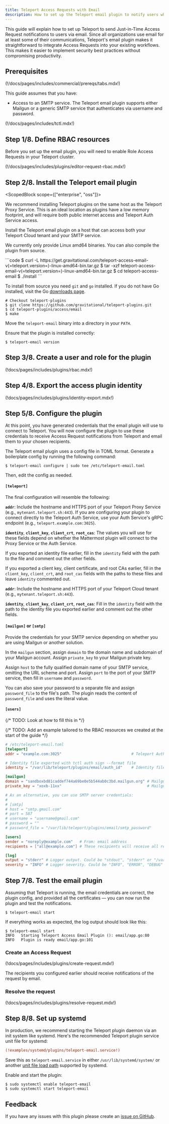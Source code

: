 ```yaml
---
title: Teleport Access Requests with Email
description: How to set up the Teleport email plugin to notify users when another user requests elevated privileges.
---
```


This guide will explain how to set up Teleport to send Just-in-Time Access
Request notifications to users via email. Since all organizations use email for
at least some of their communications, Teleport's email plugin makes it
straightforward to integrate Access Requests into your existing workflows. This
makes it easier to implement security best practices without compromising
productivity.

## Prerequisites

(!/docs/pages/includes/commercial/prereqs/tabs.mdx!)

This guide assumes that you have:

- Access to an SMTP service. The Teleport email plugin supports either Mailgun
  or a generic SMTP service that authenticates via username and password.

(!/docs/pages/includes/tctl.mdx!)

## Step 1/8. Define RBAC resources

Before you set up the email plugin, you will need to enable Role Access Requests
in your Teleport cluster.

(!/docs/pages/includes/plugins/editor-request-rbac.mdx!)

## Step 2/8. Install the Teleport email plugin

<ScopedBlock scope={["enterprise", "oss"]}>

We recommend installing Teleport plugins on the same host as the Teleport Proxy
Service. This is an ideal location as plugins have a low memory footprint, and
will require both public internet access and Teleport Auth Service access. 

</ScopedBlock>

<ScopedBlock scope="cloud">

Install the Teleport email plugin on a host that can access both your
Teleport Cloud tenant and your SMTP service.

</ScopedBlock>

We currently only provide Linux amd64 binaries. You can also compile the plugin
from source.

<Tabs>
<TabItem label="Download">
  ```code
  $ curl -L https://get.gravitational.com/teleport-access-email-v(=teleport.version=)-linux-amd64-bin.tar.gz
  $ tar -xzf teleport-access-email-v(=teleport.version=)-linux-amd64-bin.tar.gz
  $ cd teleport-access-email
  $ ./install
  ```
</TabItem>
<TabItem label="From Source">

  To install from source you need `git` and `go` installed. If you do not have
  Go installed, visit the Go [downloads page](https://go.dev/dl/).

  ```code
  # Checkout teleport-plugins
  $ git clone https://github.com/gravitational/teleport-plugins.git
  $ cd teleport-plugins/access/email
  $ make
  ```

  Move the `teleport-email` binary into a directory in your `PATH`.

</TabItem>
</Tabs>

Ensure that the plugin is installed correctly:

```code
$ teleport-email version
```

## Step 3/8. Create a user and role for the plugin

(!docs/pages/includes/plugins/rbac.mdx!)

## Step 4/8. Export the access plugin identity

(!docs/pages/includes/plugins/identity-export.mdx!)

## Step 5/8. Configure the plugin

At this point, you have generated credentials that the email plugin will use to
connect to Teleport. You will now configure the plugin to use these credentials
to receive Access Request notifications from Teleport and email them to your
chosen recipients.

The Teleport email plugin uses a config file in TOML format. Generate a
boilerplate config by running the following command:

```code
$ teleport-email configure | sudo tee /etc/teleport-email.toml
```

Then, edit the config as needed.

#### `[teleport]`

The final configuration will resemble the following:


<Tabs>
<TabItem label="Teleport Enterprise" scope={["oss", "enterprise"]}>

**`addr`**: Include the hostname and HTTPS port of your Teleport Proxy Service
(e.g., `mytenant.teleport.sh:443`). If you are configuring your plugin to
connect directly to the Teleport Auth Service, use your Auth Service's gRPC
endpoint (e.g., `teleport.example.com:3025`).

**`identity`**, **`client_key`**, **`client_crt`**, **`root_cas`**: The values
you will use for these fields depend on whether the Mattermost plugin will
connect to the Proxy Service or the Auth Service. 

If you exported an identity file earlier, fill in the `identity` field with the
path to the file and comment out the other fields.

If you exported a client key, client certificate, and root CAs earlier, fill in
the `client_key`, `client_crt`, and `root_cas` fields with the paths to these
files and leave `identity` commented out.

</TabItem>
<TabItem label="Teleport Cloud" scope="cloud">

**`addr`**: Include the hostname and HTTPS port of your Teleport Cloud tenant
(e.g., `mytenant.teleport.sh:443`).

**`identity`**, **`client_key`**, **`client_crt`**, **`root_cas`**: Fill in the
`identity` field with the path to the identity file you exported earlier and
comment out the other fields.

</TabItem>
</Tabs>

#### `[mailgun]` or `[smtp]`

Provide the credentials for your SMTP service depending on whether you are using
Mailgun or another solution.

<Tabs>
<TabItem label="Mailgun">

In the `mailgun` section, assign `domain` to the domain name and subdomain of
your Mailgun account. Assign `private_key` to your Mailgun private key.

</TabItem>
<TabItem label="Generic SMTP Service">

Assign `host` to the fully qualified domain name of your SMTP service, omitting
the URL scheme and port. Assign `port` to the port of your SMTP service, then
fill in `username` and `password`.

<Notice type="tip">

You can also save your password to a separate file and assign `password_file` to
the file's path. The plugin reads the content of `password_file` and uses the
literal value.

</Notice>
</TabItem>
</Tabs>

#### `[users]`

{/* TODO: Look at how to fill this in */}

{/* TODO: Add an example tailored to the RBAC resources we created at the start
of the guide */}

```conf
# /etc/teleport-email.toml
[teleport]
addr = "example.com:3025"                               # Teleport Auth/Proxy/Tunnel Server Address

# Identity file exported with tctl auth sign --format file
identity = "/var/lib/teleport/plugins/email/auth_id"    # Identity file

[mailgun]
domain = "sandboxbd81caddef744a69be0e5b544ab0c3bd.mailgun.org" # Mailgun domain name
private_key = "xoxb-11xx"                                      # Mailgun private key

# As an alternative, you can use SMTP server credentials:
#
# [smtp]
# host = "smtp.gmail.com"
# port = 587
# username = "username@gmail.com"
# password = ""
# password_file = "/var/lib/teleport/plugins/email/smtp_password"

[users]
sender = "noreply@example.com"   # From: email address
recipients = ["all@example.com"] # These recipients will receive all review requests

[log]
output = "stderr" # Logger output. Could be "stdout", "stderr" or "/var/lib/teleport/email.log"
severity = "INFO" # Logger severity. Could be "INFO", "ERROR", "DEBUG" or "WARN".
```

## Step 7/8. Test the email plugin

Assuming that Teleport is running, the email credentials are correct, the plugin
config, and provided all the certificates — you can now run the plugin and test
the notifications.

```code
$ teleport-email start
```

If everything works as expected, the log output should look like this:

```code
$ teleport-email start
INFO   Starting Teleport Access Email Plugin (): email/app.go:80
INFO   Plugin is ready email/app.go:101
```

### Create an Access Request

(!docs/pages/includes/plugins/create-request.mdx!)

The recipients you configured earlier should receive notifications of the
request by email. 

### Resolve the request

(!docs/pages/includes/plugins/resolve-request.mdx!)

## Step 8/8. Set up systemd

In production, we recommend starting the Teleport plugin daemon via an init
system like systemd. Here's the recommended Teleport plugin service unit file
for systemd:

```ini
(!examples/systemd/plugins/teleport-email.service!)
```

Save this as `teleport-email.service` in either `/usr/lib/systemd/system/` or
another [unit file load
path](https://www.freedesktop.org/software/systemd/man/systemd.unit.html#Unit%20File%20Load%20Path)
supported by systemd.

Enable and start the plugin:

```code
$ sudo systemctl enable teleport-email
$ sudo systemctl start teleport-email
```

## Feedback

If you have any issues with this plugin please create an [issue
on GitHub](https://github.com/gravitational/teleport-plugins/issues/new).
